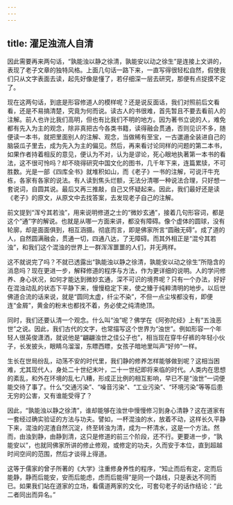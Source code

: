 ```yaml
---
---
---
```

title: 濯足浊流人自清
---




因此需要再来两句话，“孰能浊以静之徐清，孰能安以动之徐生”是连接上文讲的，表现了老子文章的独特风格。上面几句话一路下来，一直写得很轻松自然，假使我们只从文字表面去读，起先好像是懂了，若仔细深一层去研究，那便有点捉摸不定了。

现在这两句话，到底是形容修道人的模样呢？还是说反面话，我们对照前后文看看，还是不易搞清楚，究竟为何而说。读古人的书很难，首先暂且不要去看前人的注解。前人也许比我们高明，但也有比我们不明的地方。因为著书立说的人，难免都有先入为主的观念，除非真把古今各类书籍，读得融会贯通，否则见识不多，随便读一本书，就把里面别人的注解、观念，当做稀有至宝，一古邋遢全装进自己的脑袋瓜子里去，成为先入为主的偏见。然后，再来看讨论同样的问题的第二本书，如果作者持着相反的意见，便认为不对，认为是谬论，死心眼地执著第一本书的看法，这不很可怜吗？却不晓得研究中国文化的图书，几千年下来，连篇累牍，不可胜数。光是一部《四库全书》就堆积如山，而《老子》一书的注解，可说汗牛充栋，各家有各家的说法。有人读到焦头烂额，无法分清哪一种说法合理，只好想一套说词，自圆其说。最后又再三推敲，自己又怀疑起来。因此，我们最好还是读《老子》的原文，从原文中去找答案，去发现老子自己的注解。

前文提到“浑兮其若浊”，用来说明修道之士的“微妙玄通”，接着几句形容词，都是这个“通”字的解说。也就是从哪一方面来讲，都没有障碍。像个虚体的圆球，没有轮廓，却是面面俱到，相互涵摄。彻底而言，即是佛家所言“圆融无碍”。成了道的人，自然圆满融会，贯通一切，四通八达，了无障碍。而其外相正是“混兮其若浊”，和我们这个混浊的世界上一群浑浑噩噩的人们，并无两样。

这不就说完了吗？不就已透露出“孰能浊以静之徐清，孰能安以动之徐生”所隐含的消息吗？现在更进一步，解释修道的程序与方法，作为更详细的说明。人的学问修养、身心状况，如何才能达到微妙玄通，深不可识的境界呢？只有一个办法，好好在混浊动乱的状态下平静下来，慢慢稳定下来，使之臻于纯粹清明的地步。以后世佛道合流的话来说，就是“圆同太虚，纤尘不染”，不但一点尘埃都没有，即便连“金屑”，黄金的粉末也都找不着，务必使之纯清绝顶。

同时，我们还要认清一个观念。什么叫“浊”呢？佛学在《阿弥陀经》上有“五浊恶世”之说。因此，我们古代的文字，也常描写这个世界为“浊世”。例如形容一个年轻人很英俊潇洒，就说他是“翩翩浊世之佳公子也”，相当现在穿牛仔裤的年轻小伙子，长发披头，眼睛乌溜溜，东瞟西瞟，女孩子暗地里叫声“好帅”一样。

生长在世局纷乱，动荡不安的时代里，我们静的修养怎样能够做到呢？这相当困难，尤其现代人，身处二十世纪末叶，二十一世纪即将来临的时代。人类内在思想的紊乱，和外在环境的乱七八糟，形成正比例的相互影响，早已不是“浊世”一词便能交待了事了。什么“交通污染”、“噪音污染”、“工业污染”、“环境污染”等等后患无穷的公害，又有谁能受得了？

因此，“孰能浊以静之徐清”，谁却能够在浊世中慢慢修习到身心清静？这在道家有一套经过确实验证的方法与功夫。譬如，一杯混浊的水，放着不动，这样长久平静下来，混浊的泥渣自然沉淀，终至转浊为清，成为一杯清水，这是一个方法。然而，由浊到静，由静到清，这只是修道的前三个阶段，还不行。更要进一步，“孰能安以”，也就同佛家所讲的修止修观，或修定的功夫，久而安于本位，直到超越时间空间的范围，然后才谈得上得道。

这等于儒家的曾子所著的《大学》注重修身养性的程序，“知止而后有定，定而后能静，静而后能安，安而后能虑，虑而后能得”是同一个路线，只是表达不同而已。如果我们站在道家的立场，看儒道两家的文化，可套句老子的话作结论：“此二者同出而异名。”